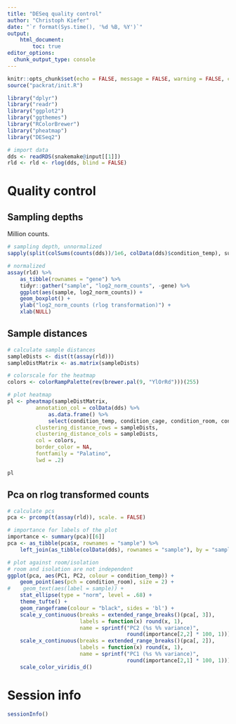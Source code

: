 ```yaml
---
title: "DESeq quality control"
author: "Christoph Kiefer"
date: "`r format(Sys.time(), '%d %B, %Y')`"
output: 
    html_document:
        toc: true
editor_options:
  chunk_output_type: console
---
```


```r
knitr::opts_chunk$set(echo = FALSE, message = FALSE, warning = FALSE, cache = FALSE)
source("packrat/init.R")
```

```r
library("dplyr")
library("readr")
library("ggplot2")
library("ggthemes")
library("RColorBrewer")
library("pheatmap")
library("DESeq2")
```

```r
# import data
dds <- readRDS(snakemake@input[[1]])
rld <- rld <- rlog(dds, blind = FALSE)
```

# Quality control

## Sampling depths

Million counts.

```r
# sampling depth, unnormalized
sapply(split(colSums(counts(dds))/1e6, colData(dds)$condition_temp), summary)
```

```r
# normalized
assay(rld) %>% 
    as_tibble(rownames = "gene") %>% 
    tidyr::gather("sample", "log2_norm_counts", -gene) %>% 
    ggplot(aes(sample, log2_norm_counts)) +
    geom_boxplot() +
    ylab("log2_norm_counts (rlog transformation)") +
    xlab(NULL)
```

## Sample distances

```r
# calculate sample distances
sampleDists <- dist(t(assay(rld)))
sampleDistMatrix <- as.matrix(sampleDists)

# colorscale for the heatmap
colors <- colorRampPalette(rev(brewer.pal(9, "YlOrRd")))(255)

# plot heatmap
pl <- pheatmap(sampleDistMatrix,
         annotation_col = colData(dds) %>%
             as.data.frame() %>%
             select(condition_temp, condition_cage, condition_room, condition_isolation, RIN),
         clustering_distance_rows = sampleDists,
         clustering_distance_cols = sampleDists,
         col = colors,
         border_color = NA,
         fontfamily = "Palatino",
         lwd = .2)

pl
```

## Pca on rlog transformed counts

```r
# calculate pcs
pca <- prcomp(t(assay(rld)), scale. = FALSE)

# importance for labels of the plot
importance <- summary(pca)[[6]]
pca <- as_tibble(pca$x, rownames = "sample") %>%
    left_join(as_tibble(colData(dds), rownames = "sample"), by = "sample")

# plot against room/isolation
# room and isolation are not independent
ggplot(pca, aes(PC1, PC2, colour = condition_temp)) +
    geom_point(aes(pch = condition_room), size = 2) +
#    geom_text(aes(label = sample)) +
    stat_ellipse(type = "norm", level = .68) +
    theme_tufte() +
    geom_rangeframe(colour = "black", sides = 'bl') +
    scale_y_continuous(breaks = extended_range_breaks()(pca[, 3]),
                       labels = function(x) round(x, 1),
                       name = sprintf("PC2 (%s %% variance)",
                                      round(importance[2,2] * 100, 1))) +
    scale_x_continuous(breaks = extended_range_breaks()(pca[, 2]),
                       labels = function(x) round(x, 1),
                       name = sprintf("PC1 (%s %% variance)",
                                      round(importance[2,1] * 100, 1))) +
    scale_color_viridis_d()
```

# Session info

```r
sessionInfo()
```
